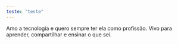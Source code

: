 ```yaml
---
teste: "teste"
---
```


Amo a tecnologia e quero sempre ter ela como profissão. Vivo para aprender, compartilhar e ensinar o que sei.
